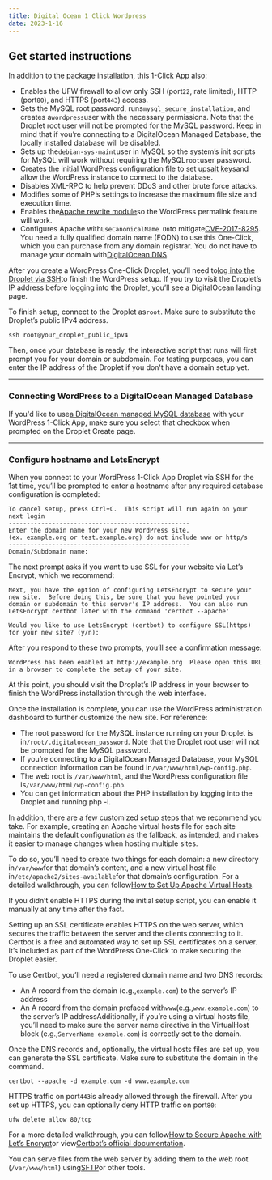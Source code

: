```yaml
---
title: Digital Ocean 1 Click Wordpress
date: 2023-1-16
---
```

## Get started instructions
In addition to the package installation, this 1-Click App also:

-   Enables the UFW firewall to allow only SSH (port`22`, rate limited), HTTP (port`80`), and HTTPS (port`443`) access.
-   Sets the MySQL root password, runs`mysql_secure_installation`, and creates a`wordpress`user with the necessary permissions. Note that the Droplet root user will not be prompted for the MySQL password. Keep in mind that if you’re connecting to a DigitalOcean Managed Database, the locally installed database will be disabled.
-   Sets up the`debian-sys-maint`user in MySQL so the system’s init scripts for MySQL will work without requiring the MySQL`root`user password.
-   Creates the initial WordPress configuration file to set up[salt keys](https://developer.wordpress.org/reference/functions/wp_salt/)and allow the WordPress instance to connect to the database.
-   Disables XML-RPC to help prevent DDoS and other brute force attacks.
-   Modifies some of PHP’s settings to increase the maximum file size and execution time.
-   Enables the[Apache rewrite module](https://httpd.apache.org/docs/current/mod/mod_rewrite.html)so the WordPress permalink feature will work.
-   Configures Apache with`UseCanonicalName On`to mitigate[CVE-2017-8295](https://cve.mitre.org/cgi-bin/cvename.cgi?name=CVE-2017-8295). You need a fully qualified domain name (FQDN) to use this One-Click, which you can purchase from any domain registrar. You do not have to manage your domain with[DigitalOcean DNS](https://www.digitalocean.com/docs/networking/dns/).

After you create a WordPress One-Click Droplet, you’ll need to[log into the Droplet via SSH](https://www.digitalocean.com/docs/droplets/how-to/connect-with-ssh/)to finish the WordPress setup. If you try to visit the Droplet’s IP address before logging into the Droplet, you’ll see a DigitalOcean landing page.

To finish setup, connect to the Droplet as`root`. Make sure to substitute the Droplet’s public IPv4 address.

```shell
ssh root@your_droplet_public_ipv4
```

Then, once your database is ready, the interactive script that runs will first prompt you for your domain or subdomain. For testing purposes, you can enter the IP address of the Droplet if you don't have a domain setup yet.

---

### Connecting WordPress to a DigitalOcean Managed Database

If you'd like to use[a DigitalOcean managed MySQL database](https://www.digitalocean.com/docs/databases/mysql/) with your WordPress 1-Click App, make sure you select that checkbox when prompted on the Droplet Create page.

---

### Configure hostname and LetsEncrypt

When you connect to your WordPress 1-Click App Droplet via SSH for the 1st time, you’ll be prompted to enter a hostname after any required database configuration is completed:

```shell
To cancel setup, press Ctrl+C.  This script will run again on your next login
--------------------------------------------------
Enter the domain name for your new WordPress site.
(ex. example.org or test.example.org) do not include www or http/s
--------------------------------------------------
Domain/Subdomain name:
```

The next prompt asks if you want to use SSL for your website via Let’s Encrypt, which we recommend:

```shell
Next, you have the option of configuring LetsEncrypt to secure your new site.  Before doing this, be sure that you have pointed your domain or subdomain to this server's IP address.  You can also run LetsEncrypt certbot later with the command 'certbot --apache'

Would you like to use LetsEncrypt (certbot) to configure SSL(https) for your new site? (y/n):
```

After you respond to these two prompts, you’ll see a confirmation message:

```shell
WordPress has been enabled at http://example.org  Please open this URL in a browser to complete the setup of your site.
```

At this point, you should visit the Droplet’s IP address in your browser to finish the WordPress installation through the web interface.

Once the installation is complete, you can use the WordPress administration dashboard to further customize the new site. For reference:

-   The root password for the MySQL instance running on your Droplet is in`/root/.digitalocean_password`. Note that the Droplet root user will not be prompted for the MySQL password.
-   If you’re connecting to a DigitalOcean Managed Database, your MySQL connection information can be found in`/var/www/html/wp-config.php`.
-   The web root is `/var/www/html`, and the WordPress configuration file is`/var/www/html/wp-config.php`.
-   You can get information about the PHP installation by logging into the Droplet and running php -i.

In addition, there are a few customized setup steps that we recommend you take. For example, creating an Apache virtual hosts file for each site maintains the default configuration as the fallback, as intended, and makes it easier to manage changes when hosting multiple sites.

To do so, you’ll need to create two things for each domain: a new directory in`/var/www`for that domain’s content, and a new virtual host file in`/etc/apache2/sites-available`for that domain’s configuration. For a detailed walkthrough, you can follow[How to Set Up Apache Virtual Hosts](https://www.digitalocean.com/community/tutorials/how-to-set-up-apache-virtual-hosts-on-ubuntu-16-04).

If you didn’t enable HTTPS during the initial setup script, you can enable it manually at any time after the fact.

Setting up an SSL certificate enables HTTPS on the web server, which secures the traffic between the server and the clients connecting to it. Certbot is a free and automated way to set up SSL certificates on a server. It’s included as part of the WordPress One-Click to make securing the Droplet easier.

To use Certbot, you’ll need a registered domain name and two DNS records:

-   An A record from the domain (e.g.,`example.com`) to the server’s IP address
-   An A record from the domain prefaced with`www`(e.g.,`www.example.com`) to the server’s IP addressAdditionally, if you’re using a virtual hosts file, you’ll need to make sure the server name directive in the VirtualHost block (e.g.,`ServerName example.com`) is correctly set to the domain.

Once the DNS records and, optionally, the virtual hosts files are set up, you can generate the SSL certificate. Make sure to substitute the domain in the command.

```shell
certbot --apache -d example.com -d www.example.com
```

HTTPS traffic on port`443`is already allowed through the firewall. After you set up HTTPS, you can optionally deny HTTP traffic on port`80`:

```shell
ufw delete allow 80/tcp
```

For a more detailed walkthrough, you can follow[How to Secure Apache with Let’s Encrypt](https://www.digitalocean.com/community/tutorials/how-to-secure-apache-with-let-s-encrypt-on-ubuntu-18-04)or view[Certbot’s official documentation](https://certbot.eff.org/docs/using.html).

You can serve files from the web server by adding them to the web root (`/var/www/html`) using[SFTP](https://www.digitalocean.com/community/tutorials/how-to-use-sftp-to-securely-transfer-files-with-a-remote-server)or other tools.
